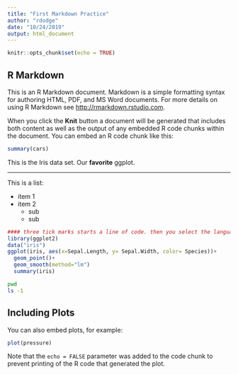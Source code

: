 ```yaml
---
title: "First Markdown Practice"
author: "rdodge"
date: "10/24/2019"
output: html_document
---
```


```r
knitr::opts_chunk$set(echo = TRUE)
```

## R Markdown

This is an R Markdown document. Markdown is a simple formatting syntax for authoring HTML, PDF, and MS Word documents. For more details on using R Markdown see <http://rmarkdown.rstudio.com>.

When you click the **Knit** button a document will be generated that includes both content as well as the output of any embedded R code chunks within the document. You can embed an R code chunk like this:

```r
summary(cars)
```

This is the Iris data set. Our **favorite** ggplot. 

____

This is a list:

  * item 1
  * item 2
    + sub 
    + sub
    
    

```r
#### three tick marks starts a line of code. then you select the language you want. 
library(ggplot2)
data("iris")
ggplot(iris, aes(x=Sepal.Length, y= Sepal.Width, color= Species))+
  geom_point()+
  geom_smooth(method="lm")
  summary(iris)
```

```bash
pwd
ls -1
```




## Including Plots

You can also embed plots, for example:

```r
plot(pressure)
```

Note that the `echo = FALSE` parameter was added to the code chunk to prevent printing of the R code that generated the plot.
